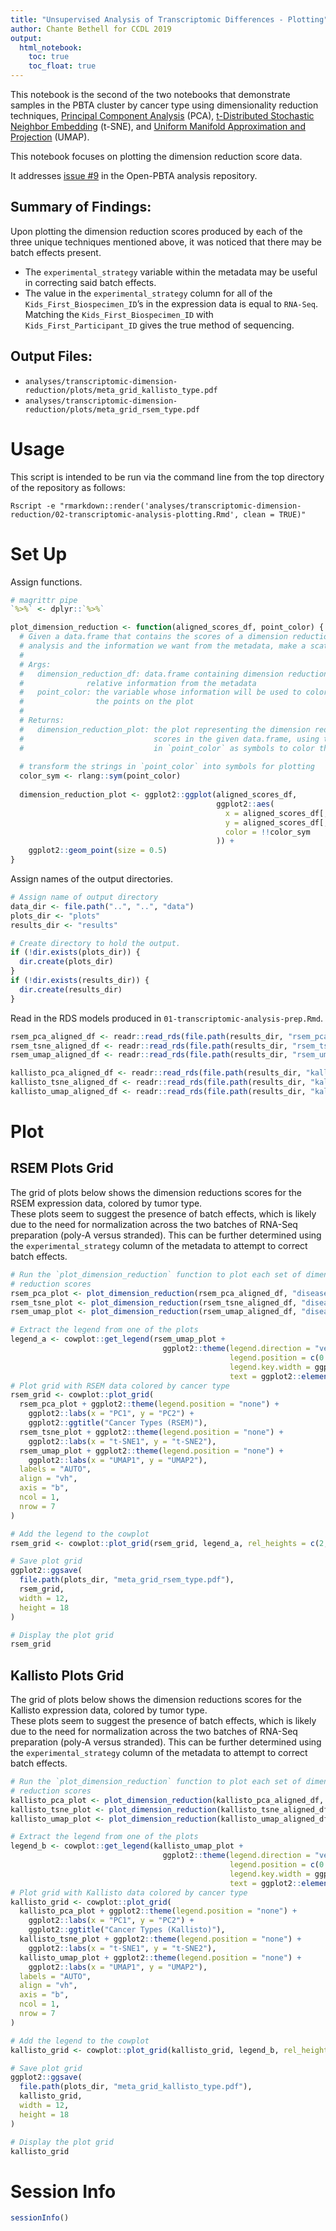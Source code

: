```yaml
---
title: "Unsupervised Analysis of Transcriptomic Differences - Plotting"
author: Chante Bethell for CCDL 2019
output:
  html_notebook:
    toc: true
    toc_float: true
---
```


This notebook is the second of the two notebooks that demonstrate samples in the 
PBTA cluster by cancer type using dimensionality reduction techniques,
[Principal Component Analysis](https://www.rdocumentation.org/packages/stats/versions/3.6.0/topics/prcomp) (PCA), 
[t-Distributed Stochastic Neighbor Embedding](https://cran.r-project.org/web/packages/Rtsne/Rtsne.pdf) (t-SNE), 
and [Uniform Manifold Approximation and Projection](https://cran.r-project.org/web/packages/umap/vignettes/umap.html) (UMAP).

This notebook focuses on plotting the dimension reduction score data. 

It addresses [issue #9](https://github.com/AlexsLemonade/OpenPBTA-analysis/issues/9)
in the Open-PBTA analysis repository. 

## Summary of Findings:

Upon plotting the dimension reduction scores produced by each of the three 
unique techniques mentioned above, it was noticed that there may be batch 
effects present.

- The `experimental_strategy` variable within the metadata may be useful in 
  correcting said batch effects. 
- The value in the `experimental_strategy` column for all of the 
  `Kids_First_Biospecimen_ID`'s in the expression data is equal to `RNA-Seq`. 
  Matching the `Kids_First_Biospecimen_ID` with `Kids_First_Participant_ID`
  gives the true method of sequencing. 

## Output Files:
- `analyses/transcriptomic-dimension-reduction/plots/meta_grid_kallisto_type.pdf`
- `analyses/transcriptomic-dimension-reduction/plots/meta_grid_rsem_type.pdf`

# Usage

This script is intended to be run via the command line from the top directory of the repository as follows: 
```
Rscript -e "rmarkdown::render('analyses/transcriptomic-dimension-reduction/02-transcriptomic-analysis-plotting.Rmd', clean = TRUE)"
```

# Set Up

Assign functions. 
```r
# magrittr pipe
`%>%` <- dplyr::`%>%`

plot_dimension_reduction <- function(aligned_scores_df, point_color) {
  # Given a data.frame that contains the scores of a dimension reduction
  # analysis and the information we want from the metadata, make a scatterplot.
  #
  # Args:
  #   dimension_reduction_df: data.frame containing dimension reduction scores, and
  #              relative information from the metadata
  #   point_color: the variable whose information will be used to color
  #                the points on the plot
  #
  # Returns:
  #   dimension_reduction_plot: the plot representing the dimension reduction
  #                             scores in the given data.frame, using the values
  #                             in `point_color` as symbols to color the points
  
  # transform the strings in `point_color` into symbols for plotting
  color_sym <- rlang::sym(point_color)
  
  dimension_reduction_plot <- ggplot2::ggplot(aligned_scores_df,
                                              ggplot2::aes(
                                                x = aligned_scores_df[, 1],
                                                y = aligned_scores_df[, 2],
                                                color = !!color_sym
                                              )) +
    ggplot2::geom_point(size = 0.5)
}
```

Assign names of the output directories.
```r
# Assign name of output directory
data_dir <- file.path("..", "..", "data")
plots_dir <- "plots"
results_dir <- "results"

# Create directory to hold the output.
if (!dir.exists(plots_dir)) {
  dir.create(plots_dir)
}
if (!dir.exists(results_dir)) {
  dir.create(results_dir)
}
```

Read in the RDS models produced in `01-transcriptomic-analysis-prep.Rmd`.
```r
rsem_pca_aligned_df <- readr::read_rds(file.path(results_dir, "rsem_pca_model.RDS"))
rsem_tsne_aligned_df <- readr::read_rds(file.path(results_dir, "rsem_tsne_model.RDS"))
rsem_umap_aligned_df <- readr::read_rds(file.path(results_dir, "rsem_umap_model.RDS"))

kallisto_pca_aligned_df <- readr::read_rds(file.path(results_dir, "kallisto_pca_model.RDS"))
kallisto_tsne_aligned_df <- readr::read_rds(file.path(results_dir, "kallisto_tsne_model.RDS"))
kallisto_umap_aligned_df <- readr::read_rds(file.path(results_dir, "kallisto_umap_model.RDS"))

```


# Plot 

## RSEM Plots Grid
The grid of plots below shows the dimension reductions scores for the RSEM 
expression data, colored by tumor type.  
These plots seem to suggest the presence of batch effects, which is likely due 
to the need for normalization across the two batches of RNA-Seq preparation 
(poly-A versus stranded).
This can be further determined using the `experimental_strategy` column of the
metadata to attempt to correct batch effects. 

```r
# Run the `plot_dimension_reduction` function to plot each set of dimension
# reduction scores
rsem_pca_plot <- plot_dimension_reduction(rsem_pca_aligned_df, "disease_type_new")
rsem_tsne_plot <- plot_dimension_reduction(rsem_tsne_aligned_df, "disease_type_new")
rsem_umap_plot <- plot_dimension_reduction(rsem_umap_aligned_df, "disease_type_new")

# Extract the legend from one of the plots 
legend_a <- cowplot::get_legend(rsem_umap_plot + 
                                  ggplot2::theme(legend.direction = "vertical",
                                                 legend.position = c(0.05, 0.45),
                                                 legend.key.width = ggplot2::unit(0.1, "cm"),
                                                 text = ggplot2::element_text(size = 9)))
# Plot grid with RSEM data colored by cancer type
rsem_grid <- cowplot::plot_grid(
  rsem_pca_plot + ggplot2::theme(legend.position = "none") +
    ggplot2::labs(x = "PC1", y = "PC2") +
    ggplot2::ggtitle("Cancer Types (RSEM)"),
  rsem_tsne_plot + ggplot2::theme(legend.position = "none") +
    ggplot2::labs(x = "t-SNE1", y = "t-SNE2"),
  rsem_umap_plot + ggplot2::theme(legend.position = "none") +
    ggplot2::labs(x = "UMAP1", y = "UMAP2"),
  labels = "AUTO",
  align = "vh",
  axis = "b",
  ncol = 1,
  nrow = 7
)

# Add the legend to the cowplot
rsem_grid <- cowplot::plot_grid(rsem_grid, legend_a, rel_heights = c(2, .2))

# Save plot grid 
ggplot2::ggsave(
  file.path(plots_dir, "meta_grid_rsem_type.pdf"),
  rsem_grid,
  width = 12,
  height = 18
)

# Display the plot grid 
rsem_grid
```
## Kallisto Plots Grid
The grid of plots below shows the dimension reductions scores for the Kallisto 
expression data, colored by tumor type.  
These plots seem to suggest the presence of batch effects, which is likely due 
to the need for normalization across the two batches of RNA-Seq preparation 
(poly-A versus stranded).
This can be further determined using the `experimental_strategy` column of the
metadata to attempt to correct batch effects. 

```r
# Run the `plot_dimension_reduction` function to plot each set of dimension
# reduction scores
kallisto_pca_plot <- plot_dimension_reduction(kallisto_pca_aligned_df, "disease_type_new")
kallisto_tsne_plot <- plot_dimension_reduction(kallisto_tsne_aligned_df, "disease_type_new")
kallisto_umap_plot <- plot_dimension_reduction(kallisto_umap_aligned_df, "disease_type_new")

# Extract the legend from one of the plots 
legend_b <- cowplot::get_legend(kallisto_umap_plot + 
                                  ggplot2::theme(legend.direction = "vertical",
                                                 legend.position = c(0.05, 0.45),
                                                 legend.key.width = ggplot2::unit(0.1, "cm"),
                                                 text = ggplot2::element_text(size = 9)))
# Plot grid with Kallisto data colored by cancer type
kallisto_grid <- cowplot::plot_grid(
  kallisto_pca_plot + ggplot2::theme(legend.position = "none") +
    ggplot2::labs(x = "PC1", y = "PC2") +
    ggplot2::ggtitle("Cancer Types (Kallisto)"),
  kallisto_tsne_plot + ggplot2::theme(legend.position = "none") +
    ggplot2::labs(x = "t-SNE1", y = "t-SNE2"),
  kallisto_umap_plot + ggplot2::theme(legend.position = "none") +
    ggplot2::labs(x = "UMAP1", y = "UMAP2"),
  labels = "AUTO",
  align = "vh",
  axis = "b",
  ncol = 1,
  nrow = 7
)

# Add the legend to the cowplot
kallisto_grid <- cowplot::plot_grid(kallisto_grid, legend_b, rel_heights = c(2, .2))

# Save plot grid
ggplot2::ggsave(
  file.path(plots_dir, "meta_grid_kallisto_type.pdf"),
  kallisto_grid,
  width = 12,
  height = 18
)

# Display the plot grid
kallisto_grid
```

# Session Info
```r
sessionInfo()
```

